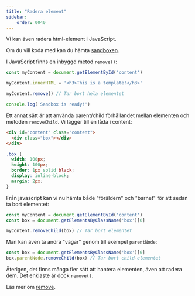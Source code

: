 ```yaml
---
title: "Radera element" 
sidebar:
    order: 0040
---
```


Vi kan även radera html-element i JavaScript. 

Om du vill koda med kan du hämta [sandboxen](https://github.com/webtec-2024/teacher/tree/main/example/sandbox).

I JavaScript finns en inbyggd metod `remove()`:

```js title="js"
const myContent = document.getElementById('content')

myContent.innerHTML = '<h3>This is a template!</h3>'

myContent.remove() // Tar bort hela elementet

console.log('Sandbox is ready!')
```

Ett annat sätt är att använda parent/child förhållandet mellan elementen och metoden `removeChild`. Vi lägger till en låda i content:

```html title="html"
<div id="content" class="content">
  <div class="box"></div>
</div>
```

```css title="css"
.box {
  width: 100px;
  height: 100px;
  border: 1px solid black;
  display: inline-block;
  margin: 2px;
}
```

Från javascript kan vi nu hämta både "föräldern" och "barnet" för att sedan ta bort elementet:

```js title="js"
const myContent = document.getElementById('content')
const box = document.getElementsByClassName('box')[0]

myContent.removeChild(box) // Tar bort elementet
```

Man kan även ta andra "vägar" genom till exempel `parentNode`:

```js title="js"
const box = document.getElementsByClassName('box')[0]
box.parentNode.removeChild(box) // Tar bort child-elementet
```

Återigen, det finns många fler sätt att hantera elementen, även att radera dem. Det enklaste är dock `remove()`.

Läs mer om [remove](https://developer.mozilla.org/en-US/docs/Web/API/Element/remove).